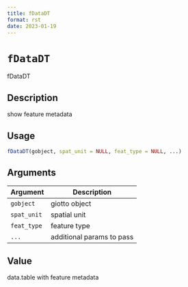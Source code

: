 ```yaml
--- 
title: fDataDT 
format: rst 
date: 2023-01-19 
--- 
```

# `fDataDT`

fDataDT


## Description

show feature metadata


## Usage

```r
fDataDT(gobject, spat_unit = NULL, feat_type = NULL, ...)
```


## Arguments

Argument      |Description
------------- |----------------
`gobject`     |     giotto object
`spat_unit`     |     spatial unit
`feat_type`     |     feature type
`...`     |     additional params to pass


## Value

data.table with feature metadata



